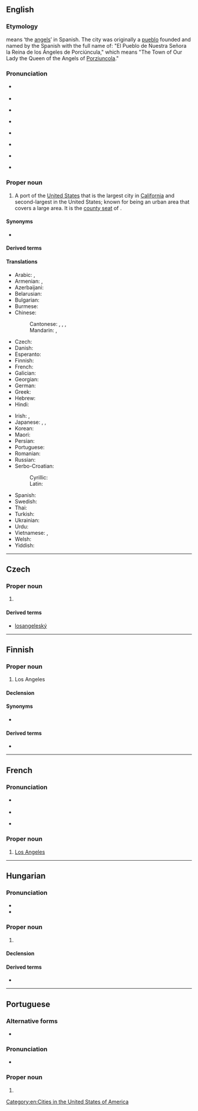 {{also|Los Ángeles|Los Ângeles}}
==English==
{{wikipedia}}

===Etymology===
{{m|es|[[los|Los]] [[ángeles|Ángeles]]}} means ‘the [[angels]]’ in Spanish. The city was originally a [[pueblo]] founded and named by the Spanish with the full name of: "El Pueblo de Nuestra Señora la Reina de los Ángeles de Porciúncula," which means "The Town of Our Lady the Queen of the Angels of [[w:Porziuncola|Porziuncola]]."

===Pronunciation===
* {{a|GenAm}} {{IPA|/lɔs ˈændʒələs/|lang=en}}
* {{audio|En-us-Los Angeles.ogg|Audio (US)|lang=en}}
* {{a|cot-caught|Canada}} {{IPA|/lɑs ˈændʒələs/|lang=en}}
* {{audio|En-ca-Los Angeles.ogg|Audio (CA)|lang=en}}
* {{a|RP}} {{IPA|/lɒs ˈændʒɪliːz/|lang=en}}
* {{audio|en-uk-Los Angeles.ogg|Audio (UK)|lang=en}}
* {{a|dated|GenAm}} {{IPA|/lɔs ˈæŋɡələs/|lang=en}}
* {{a|dated|GenAm}} {{IPA|/lɔs ˈænələs/|lang=en}}

===Proper noun===
{{en-proper noun|head=Los Angeles}}

# A port of the [[United States]] that is the largest city in [[California]] and second-largest in the United States; known for being an urban area that covers a large area. It is the [[county seat]] of {{l|en|Los Angeles County}}.

====Synonyms====
* {{l|en|LA}}

====Derived terms====
{{der2|en
|Angelino
|Angeleno
|Los Angeleno
|Los Angeles County
|Los Angelization
}}

====Translations====
{{trans-top|largest city in California}}
* Arabic: {{t|ar|لُوس اَنْجِلِيس|m}}, {{t|ar|لُوس أَنْجِلُوس|m}}
* Armenian: {{t|hy|Լոս Անջելես}}, {{t|hy|Լոս}}
* Azerbaijani: {{t|az|Los-Anceles}}
* Belarusian: {{t|be|Лос-А́нджэлес|m}}
* Bulgarian: {{t|bg|Лос А́нджелис|m}}
* Burmese: {{t|my|လော့အိန်ဂျယ်လိစ်|sc=Mymr}}
* Chinese:
*: Cantonese: {{t|yue|洛杉磯}}, {{t|yue|洛杉矶|tr=lok6 caam3 gei1, lok3 caam3 gei1}}, {{t|yue|羅省}}, {{t|yue|罗省|tr=lo4 saang2}} {{q|dated}}
*: Mandarin: {{t+|cmn|洛杉磯}}, {{t+|cmn|洛杉矶|tr=Luòshānjī}}
* Czech: {{t+|cs|Los Angeles}}
* Danish: {{t|da|Los Angeles}}
* Esperanto: {{t|eo|Los-Anĝeleso}}
* Finnish: {{t+|fi|Los Angeles}}
* French: {{t+|fr|Los Angeles}}
* Galician: {{t+|gl|Os Ánxeles|m-p}}
* Georgian: {{t|ka|ლოს-ანჯელესი|sc=Geor}}
* German: {{t+|de|Los Angeles}}
* Greek: {{t+|el|Λος Άντζελες}}
* Hebrew: {{t|he|לוס אנג'לס|tr=Los Anjeles}}
* Hindi: {{t|hi|लॉस ऐन्जेलिस|tr=lŏs ainjēlis}}
{{trans-mid}}
* Irish: {{t|ga|Cathair na nAingeal|f}}, {{t|ga|Los Angeles}}
* Japanese: {{t|ja|ロサンゼルス|tr=Rosanzerusu}}, {{qualifier|abbreviation}} {{t+|ja|ロス|tr=Rosu}}, {{qualifier|obsolete}} {{t|ja|羅府|tr=らふ, Rafu|sc=Jpan}}
* Korean: {{t+|ko|로스앤젤레스}}
* Maori: {{t|mi|Ngā Ānahera}}
* Persian: {{t+|fa|لس‌آنجلس|tr=los-ânjeles}}
* Portuguese: {{t|pt|Los Angeles|f}}
* Romanian: {{t+|ro|Los Angeles}}
* Russian: {{t+|ru|Лос-А́нджелес|m}}
* Serbo-Croatian:
*: Cyrillic: {{t|sh|Лос Анџелес|m|sc=Cyrl}}
*: Latin: {{t|sh|Los Andželes|m}}
* Spanish: {{t+|es|Los Ángeles|m}}
* Swedish: {{t+|sv|Los Angeles}}
* Thai: {{t|th|ลอสแอนเจลิส|tr=lôt ae-nor-jay-lít}}
* Turkish: {{t|tr|Los Angeles}}
* Ukrainian: {{t|uk|Лос-А́нджелес|m}}
* Urdu: {{t|ur|لاس اینجلس|tr=lŏs ainjēlis}}
* Vietnamese: {{t|vi|Lốt An giơ lét}}, {{t|vi|Lốt}} {{qualifier|informal}}
* Welsh: {{t|cy|Los Angeles}}
* Yiddish: {{t|yi|לאָס־אַנדזשעלעס}}
{{trans-bottom}}

[[Category:en:Cities in the United States of America]]

----

==Czech==

===Proper noun===
{{cs-proper noun|g=n}}

# {{l|en|Los Angeles}}

====Derived terms====
* [[losangeleský]]

----

==Finnish==

===Proper noun===
{{fi-proper noun|head=Los Angeles}}

# Los Angeles

====Declension====
{{fi-decl-risti|n=sg|Los Angeles|||a|i=0}}

====Synonyms====
* {{l|fi|Los}} {{qualifier|informal}}

====Derived terms====
* {{l|fi|losangelesilainen}}

----

==French==

===Pronunciation===
* {{a|France}} {{fr-IPA|losse‿andgelèss}}
* {{audio|Fr-Paris--Los Angeles.ogg|Audio (Paris)|lang=fr}}
* {{a|Quebec}} {{fr-IPA|losse‿angèles|losse‿a_ndgélèss}}

===Proper noun===
{{fr-proper noun}}

# [[Los Angeles#English|Los Angeles]]

----

==Hungarian==

===Pronunciation===
* {{hu-IPA|loszandzselesz}}
* {{hyphenation|Los|An|ge|les|lang=hu}}

===Proper noun===
{{head|hu|proper noun|head=Los Angeles}}

# {{place|hu|city|s/California|c/United States of America|t1=Los Angeles}}

====Declension====
{{hu-infl-nom|Los Angelese|e|-|v=sz|n=sg}}{{hu-pos-etek|Los Angeles||ei|n=sg}}

====Derived terms====
* {{l|hu|Los Angeles-i}}

----

==Portuguese==

===Alternative forms===
* {{l|pt|Los Ângeles}} {{qualifier|uncommon}}

===Pronunciation===
* {{a|Brazil}} {{IPA|/loz ˈɐ̃.ʒe.lis/|lang=pt}}

===Proper noun===
{{pt-proper noun|f|head=Los Angeles}}

# {{place|pt|city|s/California|c/United States of America|t1=Los Angeles}}